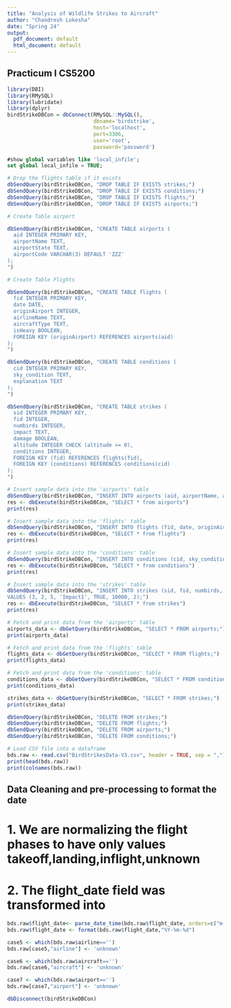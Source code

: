 ```yaml
---
title: "Analysis of Wildlife Strikes to Aircraft"
author: "Chandresh Lokesha"
date: "Spring 24"
output:
  pdf_document: default
  html_document: default
---
```



## Practicum I CS5200

```r
library(DBI)
library(RMySQL)
library(lubridate)
library(dplyr)
birdStrikeDBCon = dbConnect(RMySQL::MySQL(),
                            dbname='birdstrike',
                            host='localhost',
                            port=3306,
                            user='root',
                            password='password')
```

```sql
#show global variables like 'local_infile';
set global local_infile = TRUE;
```

```r

# Drop the flights table if it exists
dbSendQuery(birdStrikeDBCon, "DROP TABLE IF EXISTS strikes;")
dbSendQuery(birdStrikeDBCon, "DROP TABLE IF EXISTS conditions;")
dbSendQuery(birdStrikeDBCon, "DROP TABLE IF EXISTS flights;")
dbSendQuery(birdStrikeDBCon, "DROP TABLE IF EXISTS airports;")
```

```r
# Create Table airport

dbSendQuery(birdStrikeDBCon, "CREATE TABLE airports (
  aid INTEGER PRIMARY KEY,
  airportName TEXT,
  airportState TEXT,
  airportCode VARCHAR(3) DEFAULT 'ZZZ'
);
")

# Create Table Flights

dbSendQuery(birdStrikeDBCon, "CREATE TABLE flights (
  fid INTEGER PRIMARY KEY,
  date DATE,
  originAirport INTEGER,
  airlineName TEXT,
  aircraftType TEXT,
  isHeavy BOOLEAN,
  FOREIGN KEY (originAirport) REFERENCES airports(aid)
);
")

dbSendQuery(birdStrikeDBCon, "CREATE TABLE conditions (
  cid INTEGER PRIMARY KEY,
  sky_condition TEXT,
  explanation TEXT
);
")

dbSendQuery(birdStrikeDBCon, "CREATE TABLE strikes (
  sid INTEGER PRIMARY KEY,
  fid INTEGER,
  numbirds INTEGER,
  impact TEXT,
  damage BOOLEAN,
  altitude INTEGER CHECK (altitude >= 0),
  conditions INTEGER,
  FOREIGN KEY (fid) REFERENCES flights(fid),
  FOREIGN KEY (conditions) REFERENCES conditions(cid)
);
")
```

```r

# Insert sample data into the 'airports' table
dbSendQuery(birdStrikeDBCon, "INSERT INTO airports (aid, airportName, airportState, airportCode) VALUES (1, 'Airport1', 'State1', 'ABC');")
res <- dbExecute(birdStrikeDBCon, "SELECT * from airports")
print(res)

# Insert sample data into the 'flights' table
dbSendQuery(birdStrikeDBCon, "INSERT INTO flights (fid, date, originAirport, airlineName, aircraftType, isHeavy) VALUES (2, '2024-03-06', 1, 'Airline1', 'Aircraft1', TRUE);")
res <- dbExecute(birdStrikeDBCon, "SELECT * from flights")
print(res)

# Insert sample data into the 'conditions' table
dbSendQuery(birdStrikeDBCon, "INSERT INTO conditions (cid, sky_condition, explanation) VALUES (2, 'Overcast', 'Explanation1');")
res <- dbExecute(birdStrikeDBCon, "SELECT * from conditions")
print(res)

# Insert sample data into the 'strikes' table
dbSendQuery(birdStrikeDBCon, "INSERT INTO strikes (sid, fid, numbirds, impact, damage, altitude, conditions)
VALUES (3, 2, 5, 'Impact1', TRUE, 10000, 2);")
res <- dbExecute(birdStrikeDBCon, "SELECT * from strikes")
print(res)

# Fetch and print data from the 'airports' table
airports_data <- dbGetQuery(birdStrikeDBCon, "SELECT * FROM airports;")
print(airports_data)

# Fetch and print data from the 'flights' table
flights_data <- dbGetQuery(birdStrikeDBCon, "SELECT * FROM flights;")
print(flights_data)

# Fetch and print data from the 'conditions' table
conditions_data <- dbGetQuery(birdStrikeDBCon, "SELECT * FROM conditions;")
print(conditions_data)

strikes_data <- dbGetQuery(birdStrikeDBCon, "SELECT * FROM strikes;")
print(strikes_data)

dbSendQuery(birdStrikeDBCon, "DELETE FROM strikes;")
dbSendQuery(birdStrikeDBCon, "DELETE FROM flights;")
dbSendQuery(birdStrikeDBCon, "DELETE FROM airports;")
dbSendQuery(birdStrikeDBCon, "DELETE FROM conditions;")

```

```r
# Load CSV file into a dataframe
bds.raw <- read.csv("BirdStrikesData-V3.csv", header = TRUE, sep = ",")
print(head(bds.raw))
print(colnames(bds.raw))
```

## Data Cleaning and pre-processing to format the date

# 1. We are normalizing the flight phases to have only values takeoff,landing,inflight,unknown
# 2. The flight_date field was transformed into
```r
bds.raw$flight_date<- parse_date_time(bds.raw$flight_date, orders=c("m-d-y H:M","m/d/y H:M"))
bds.raw$flight_date <- format(bds.raw$flight_date,"%Y-%m-%d")
```
```r
case5 <- which(bds.raw$airline=='')
bds.raw[case5,"airline"] <- 'unknown'

case6 <- which(bds.raw$aircraft=='')
bds.raw[case6,"aircraft"] <- 'unknown'

case7 <- which(bds.raw$airport=='')
bds.raw[case7,"airport"] <- 'unknown'
```

```r
dbDisconnect(birdStrikeDBCon)
```
